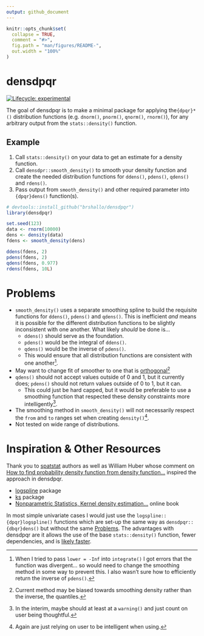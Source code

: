 ```yaml
---
output: github_document
---
```


<!-- README.md is generated from README.Rmd. Please edit that file -->

```r
knitr::opts_chunk$set(
  collapse = TRUE,
  comment = "#>",
  fig.path = "man/figures/README-",
  out.width = "100%"
)
```

# densdpqr

<!-- badges: start -->
[![Lifecycle: experimental](https://img.shields.io/badge/lifecycle-experimental-orange.svg)](https://lifecycle.r-lib.org/articles/stages.html#experimental)
<!-- badges: end -->

The goal of densdpqr is to make a minimal package for applying the`{dpqr}*()` distribution functions (e.g. `dnorm()`, `pnorm()`, `qnorm()`, `rnorm()`), for any arbitrary output from the `stats::density()` function.

## Example

1. Call `stats::density()` on your data to get an estimate for a density function.
2. Call `densdpr::smooth_density()` to smooth your density function and create the needed distribution functions for `ddens()`, `pdens()`, `qdens()` and `rdens()`.
3. Pass output from `smooth_density()` and other required parameter into `{dpqr}dens()` function(s).

```r
# devtools::install_github("brshallo/densdpqr")
library(densdpqr)

set.seed(123)
data <- rnorm(10000)
dens <- density(data)
fdens <- smooth_density(dens)

ddens(fdens, 2)
pdens(fdens, 2)
qdens(fdens, 0.977)
rdens(fdens, 10L)
```

# Problems

* `smooth_density()` uses a separate smoothing spline to build the requisite functions for `ddens()`, `pdens()` and `qdens()`. This is inefficient *and* means it is possible for the different distribution functions to be slightly inconsistent with one another. What likely *should* be done is... 
    * `ddens()` should serve as the foundation. 
    * `pdens()` would be the integral of `ddens()`. 
    * `qdens()` would be the inverse of `pdens()`. 
    * This would ensure that all distribution functions are consistent with one another^[When I tried to pass `lower = -Inf` into `integrate()` I got errors that the function was divergent... so would need to change the smoothing method in some way to prevent this. I also wasn't sure how to efficiently return the inverse of `pdens()`.].
* May want to change fit of smoother to one that is [orthogonal](https://en.wikipedia.org/wiki/Cubic_Hermite_spline)^[Current method may be biased towards smoothing density rather than the inverse, the quantiles.]
* `qdens()` should not accept values outside of 0 and 1, but it currently does; `pdens()` should not return values outside of 0 to 1, but it can.
    * This could just be hard capped, but it would be preferable to use a smoothing function that respected these density constraints more intelligently^[In the interim, maybe should at least at a `warning()` and just count on user being thoughtful.].
* The smoothing method in `smooth_density()` will not necessarily respect the `from` and `to` ranges set when creating `density()`^[Again are just relying on user to be intelligent when using.].
* Not tested on wide range of distributions.

# Inspiration & Other Resources

Thank you to [spatstat](https://github.com/spatstat/spatstat.core/blob/76d20a642867d7c30a0f11c58af5b8634ad302cd/R/quantiledensity.R) authors as well as William Huber whose comment on [How to find probability density function from density function...](https://stats.stackexchange.com/a/553271/193123) inspired the approach in densdpqr.

* [logspline](https://cran.r-project.org/web/packages/logspline/logspline.pdf) package
* [ks](https://cran.r-project.org/web/packages/ks/ks.pdf) package
* [Nonparametric Statistics, Kernel density estimation...](https://bookdown.org/egarpor/NP-UC3M/kde-i.html) online book

In most simple univariate cases I would just use the `logspline::{dpqr}logspline()` functions which are set-up the same way as `densdpqr::{dbqr}dens()` but without the same [Problems]. The advantages with densdpqr are it allows the use of the base `stats::density()` function, fewer dependencies, and is [likely faster](https://gist.github.com/brshallo/ea2e04347e14fae7ff969a54e2266359).
